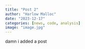 ```yaml
---
title: "Post 2"
author: "Harlow Malloc"
date: "2023-12-17"
categories: [news, code, analysis]
image: "image.jpg"
---
```


damn i added a post

